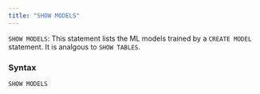 ```yaml
---
title: "SHOW MODELS"
---
```


`SHOW MODELS`: This statement lists the ML models trained by a `CREATE MODEL` statement. It is analgous to `SHOW TABLES`.  

### Syntax

```sql
SHOW MODELS
```
